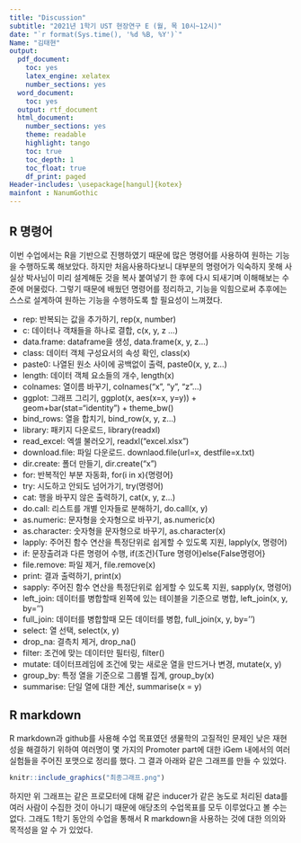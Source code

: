 ```yaml
---
title: "Discussion"
subtitle: "2021년 1학기 UST 현장연구 E (월, 목 10시~12시)"
date: "`r format(Sys.time(), '%d %B, %Y')`"
Name: "김태현"
output:
  pdf_document:
    toc: yes
    latex_engine: xelatex
    number_sections: yes
  word_document:
    toc: yes
  output: rtf_document
  html_document:
    number_sections: yes
    theme: readable
    highlight: tango
    toc: true
    toc_depth: 1
    toc_float: true
    df_print: paged
Header-includes: \usepackage[hangul]{kotex}
mainfont : NanumGothic
---
```


## R 명령어
이번 수업에서는 R을 기반으로 진행하였기 때문에 많은 명령어를 사용하여 원하는 기능을
수행하도록 해보았다. 하지만 처음사용하다보니 대부분의 명령어가 익숙하지 못해 사실상
박사님이 미리 설계해둔 것을 복사 붙여넣기 한 후에 다시 되새기며 이해해보는 수준에 머물렀다.
그렇기 때문에 배웠던 명령어를 정리하고, 기능을 익힘으로써 추후에는 스스로 설계하여 원하는
기능을 수행하도록 할 필요성이 느껴졌다.

* rep: 반복되는 값을 추가하기, rep(x, number)
* c: 데이터나 객채들을 하나로 결합, c(x, y, z ...)
* data.frame: dataframe을 생성, data.frame(x, y, z...)
* class: 데이터 객체 구성요서의 속성 확인, class(x)
* paste0: 나열된 원소 사이에 공백없이 출력, paste0(x, y, z...)
* length: 데이터 객체 요소들의 개수, length(x)
* colnames: 열이름 바꾸기, colnames("x", "y", "z"...)
* ggplot: 그래프 그리기, ggplot(x, aes(x=x, y=y)) + geom+bar(stat="identity") + theme_bw()
* bind_rows: 열을 합치기, bind_row(x, y, z...)
* library: 패키지 다운로드, library(readxl)
* read_excel: 엑셀 불러오기, readxl("excel.xlsx")
* download.file: 파일 다운로드. downlaod.file(url=x, destfile=x.txt)
* dir.create: 폴더 만들기, dir.create("x")
* for: 반복적인 부분 자동화, for(i in x){명령어}
* try: 시도하고 안되도 넘어가기, try(명령어)
* cat: 행을 바꾸지 않은 출력하기, cat(x, y, z...)
* do.call: 리스트를 개별 인자들로 분해하기, do.call(x, y)
* as.numeric: 문자형을 숫자형으로 바꾸기, as.numeric(x)
* as.character: 숫자형을 문자형으로 바꾸기, as.character(x)
* lapply: 주어진 함수 연산을 특정단위로 쉽게할 수 있도록 지원, lapply(x, 명령어)
* if: 문장출려과 다른 명령어 수행, if(조건){Ture 명령어}else{False명령어}
* file.remove: 파일 제거, file.remove(x)
* print: 결과 출력하기, print(x)
* sapply: 주어진 함수 연산을 특정단위로 쉽게할 수 있도록 지원, sapply(x, 명령어)
* left_join: 데이터를 병합할때 왼쪽에 있는 테이블을 기준으로 병합, left_join(x, y, by='')
* full_join: 데이터를 병합할때 모든 데이터를 병합, full_join(x, y, by='')
* select: 열 선택, select(x, y)
* drop_na: 결측치 제거, drop_na()
* filter: 조건에 맞는 데이터만 필터링, filter()
* mutate: 데이터프레임에 조건에 맞는 새로운 열을 만드거나 변경, mutate(x, y)
* group_by: 특정 열을 기준으로 그룹별 집계, group_by(x)
* summarise: 단일 열에 대한 계산, summarise(x = y)


## R markdown
R markdown과 github를 사용해 수업 목표였던 생물학의 고질적인 문제인 낮은 재현성을
해결하기 위하여 여러명이 몇 가지의 Promoter part에 대한 iGem 내에서의 여러 실험들을
주어진 포맷으로 정리를 했다. 그 결과 아래와 같은 그래프를 만들 수 있었다.
```r
knitr::include_graphics("최종그래프.png")
```

하지만 위 그래프는 같은 프로모터에 대해 같은 inducer가 같은 농도로 처리된 data를 여러 사람이 수집한 것이 아니기 때문에 애당초의 수업목표를 모두 이루었다고 볼 수는 없다. 그래도 1학기 동안의 수업을 통해서 R markdown을 사용하는 것에 대한 의의와 목적성을 알 수 가 있었다.

